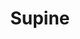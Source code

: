 ---
title: "Supine"
meta_title: "Supine craft"
description: "Craft de Supine"
rank: "s"
draft: false
name: "Supine"
recipe_img: "https://wiki.pokexgames.com/images/1/1d/Supine.png"
level: 110
craft_time: 432000
result: 1
value_npc: 1
ingredients:
  - name: "Corrupted Iron Ores"
    quantity: 9000
    item_img: "https://wiki.pokexgames.com/images/6/69/Corrupted_Iron_Ore.png"
    value_npc: 1
  - name: "Corrupted Miss Traces"
    quantity: 30
    item_img: "https://wiki.pokexgames.com/images/5/5f/Corrupted-Miss-Traces.gif"
    value_npc: 1
  - name: "Corrupted Steelix Tails"
    quantity: 25
    item_img: "https://wiki.pokexgames.com/images/7/71/Corrupted-Steelix-Tail.gif"
    value_npc: 1
  - name: "Mole Hairs"
    quantity: 25
    item_img: "https://wiki.pokexgames.com/images/f/f3/Mole_Hair.png"
    value_npc: 1
  - name: "Catfish Tails"
    quantity: 25
    item_img: "https://wiki.pokexgames.com/images/1/13/Catfish_Tail.png"
    value_npc: 1
  - name: "Corrupted Pinsir Horns"
    quantity: 25
    item_img: "https://wiki.pokexgames.com/images/9/9d/Corrupted-Pinsir-Horn.gif"
    value_npc: 1
  - name: "Bagworm Pink Leaves"
    quantity: 5
    item_img: "https://wiki.pokexgames.com/images/8/80/Bagworm_Pink_Leaves.png"
    value_npc: 1
  - name: "Flame Tail"
    quantity: 1
    item_img: "https://wiki.pokexgames.com/images/0/02/Flame_Tail.png"
    value_npc: 1
---